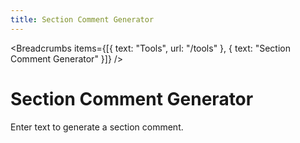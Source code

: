 ---
title: Section Comment Generator
---


<Breadcrumbs
  items={[{ text: "Tools", url: "/tools" }, { text: "Section Comment Generator" }]}
/>

# Section Comment Generator

Enter text to generate a section comment.

<SectionCommentGenerator />